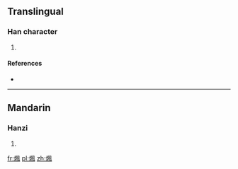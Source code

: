 ==Translingual==

===Han character===
{{Han char|rn=86|rad=火|as=09|sn=13|four=|canj=FHNI}}

# {{defn|Han|sort=火09}}

====References====
* {{Han ref|kx=0676.010|dkj=19175|dj=1087.060|hdz=32219.060|uh=7148|ud=29000}}

----

==Mandarin==

===Hanzi===
{{cmn-hanzi|pin=[[fèng]] ([[feng4]]), [[làn]] ([[lan4]])|wg=feng<sup>4</sup>, lan<sup>4</sup>}}

# {{defn|lang=cmn|sort=火09}}

[[fr:煈]]
[[pl:煈]]
[[zh:煈]]